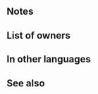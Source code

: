 {{Weapon Infobox
|tagid=SID_ソンシンの花嫁の槍
|intID=3608
|image=wep_lc148
|exclusive=1
|weaponType=Lance
|cost=400
|might=16
|range=1
|cooldown=-1
|effect=Accelerates Special trigger (cooldown count-1). If unit initiates combat or is within 2 spaces of an ally, grants Atk/Spd/Def/Res+5 to unit, inflicts penalty on foe's Spd/Def = 25% of foe's Atk at start of combat - 8 (max 10, min 0), reduces damage from foe's first attack by 40%, and grants Special cooldown charge +1 to unit per attack during combat. (Only highest value applied; does not stack.)
|required=Silver Lance
|properties=
}}
==Notes==
{{IfUnitInitiates}}
{{Temporary buffs}}
{{At start of combat}}
{{Temporary debuffs}}
{{DamagePercentageReduction}}
{{CooldownChargePlus}}
==List of owners==
{{Skill Hero List}}
==In other languages==
{{OtherLanguages
|japanese=ソンシンの花嫁の槍
|german=Chon'sin-Zweige
|spanishEU=Ramo Chon'sin
|spanishLA=Ramo Chon'sin
|french=Gerbe Chon'sin
|italian=Ramo di Chon'sin
|chineseTW=索恩希新娘之槍
|portuguese=Ramo Chon'sin
}}
==See also==
{{See also skills|cond=Description LIKE '%inflicts penalty on foe_s%=%of foe_s ___ at start of combat%' AND Exclusive='1'}}
{{Weapons Navbox}}